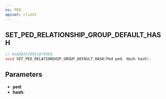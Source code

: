 ```yaml
---
ns: PED
apiset: client
---
```

## SET_PED_RELATIONSHIP_GROUP_DEFAULT_HASH

```c
// 0xADB3F206518799E8
void SET_PED_RELATIONSHIP_GROUP_DEFAULT_HASH(Ped ped, Hash hash);
```


## Parameters
* **ped**:
* **hash**: